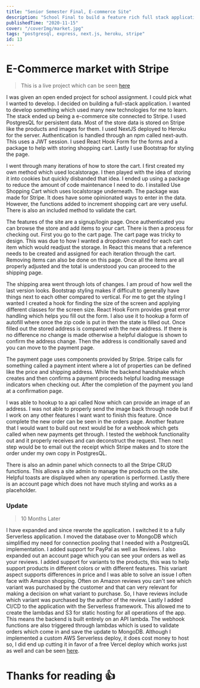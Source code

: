 ```yaml
---
title: "Senior Semester Final, E-commerce Site"
description: "School Final to build a feature rich full stack application"
publishedTime: "2020-11-15"
cover: "/coverImg/market.jpg"
tags: "postgresql, express, next.js, heroku, stripe"
id: 13
---
```


# E-Commerce market with Stripe
> This is a live project which can be seen [here](https://codabool.com/projects#7)

I was given an open ended project for school assignment.
I could pick what I wanted to develop.
I decided on building a full-stack application.
I wanted to develop something which used many new technologies for me to learn.
The stack ended up being a e-commerce site connected to Stripe.
I used PostgresQL for persistent data.
Most of the store data is stored on Stripe like the products and images for them.
I used NextJS deployed to Heroku for the server.
Authentication is handled through an npm called next-auth.
This uses a JWT session.
I used React Hook Form for the forms and a package to help with storing shopping cart.
Lastly I use Bootstrap for styling the page.

I went through many iterations of how to store the cart.
I first created my own method which used localstorage.
I then played with the idea of storing it into cookies but quickly disbanded that idea.
I ended up using a package to reduce the amount of code maintenance I need to do.
I installed Use Shopping Cart which uses localstorage underneath.
The package was made for Stripe. 
It does have some opinionated ways to enter in the data.
However, the functions added to increment shopping cart are very useful.
There is also an included method to validate the cart.

The features of the site are a signup/login page.
Once authenticated you can browse the store and add items to your cart.
There is then a process for checking out.
First you go to the cart page.
The cart page was tricky to design.
This was due to how I wanted a dropdown created for each cart item which would readjust the storage.
In React this means that a reference needs to be created and assigned for each iteration through the cart.
Removing items can also be done on this page.
Once all the items are all properly adjusted and the total is understood you can proceed to the shipping page.

The shipping area went through lots of changes.
I am proud of how well the last version looks.
Bootstrap styling makes if difficult to generally have things next to each other compared to vertical.
For me to get the styling I wanted I created a hook for finding the size of the screen and applying different classes for the screen size.
React Hook Form provides great error handling which helps you fill out the form.
I also use it to hookup a form of autofill where once the zip code is put in then the state is filled out.
Once filled out the stored address is compared with the new address.
If there is no difference no change is made otherwise a helpful dialogue is shown to confirm the address change.
Then the address is conditionally saved and you can move to the payment page.

The payment page uses components provided by Stripe.
Stripe calls for something called a payment intent where a lot of properties can be defined like the price and shipping address.
While the backend handshake which creates and then confirms a payment proceeds helpful loading message indicators when checking out.
After the completion of the payment you land at a confirmation page.

I was able to hookup to a api called Now which can provide an image of an address.
I was not able to properly send the image back through node but if I work on any other features I want want to finish this feature.
Once complete the new order can be seen in the orders page.
Another feature that I would want to build out next would be for a webhook which gets called when new payments get through.
I tested the webhook functionality out and it properly receives and can deconstruct the request.
Then next step would be to email out the receipt which Stripe makes and to store the order under my own copy in PostgresQL.

There is also an admin panel which connects to all the Stripe CRUD functions.
This allows a site admin to manage the products on the site.
Helpful toasts are displayed when any operation is performed.
Lastly there is an account page which does not have much styling and works as a placeholder.

### Update
> 10 Months Later

I have expanded and since rewrote the application. I switched it to a fully Serverless application.
I moved the database over to MongoDB which simplified my need for connection pooling that I needed with a PostgresQL implementation.
I added support for PayPal as well as Reviews. I also expanded out an account page which you can see your orders as well as your reviews.
I added support for variants to the products, this was to help support products in different colors or with different features.
This variant aspect supports differences in price and I was able to solve an issue I often face with Amazon shopping. 
Often on Amazon reviews you can't see which variant was purchased by the customer and that can very relevant for making a decision on what variant to purchase. 
So, I have reviews include which variant was purchased by the author of the review. 
Lastly I added CI/CD to the application with the Serverless framework. This allowed me to create the lambdas and S3 for static hosting for all operations of the app. 
This means the backend is built entirely on an API lambda.
The webhook functions are also triggered through lambdas which is used to validate orders which come in and save the update to MongoDB.
Although I implemented a custom AWS Serverless deploy, it does cost money to host so, I did end up cutting it in favor of a free Vercel deploy which works just as well and can be seen [here](https://codabool.com/projects#7).

# Thanks for reading 👍